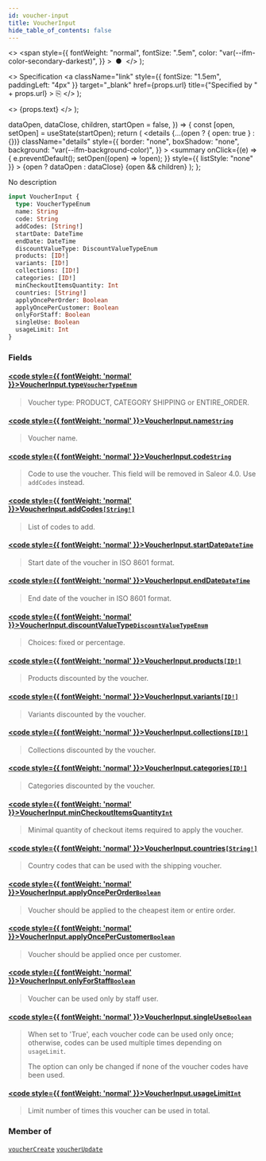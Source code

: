 ```yaml
---
id: voucher-input
title: VoucherInput
hide_table_of_contents: false
---
```


  <>
    <span
      style={{
        fontWeight: "normal",
        fontSize: ".5em",
        color: "var(--ifm-color-secondary-darkest)",
      }}
    >
      &nbsp;●&nbsp;
    </span>
  </>
);

  <>
    Specification
    <a
      className="link"
      style={{ fontSize: "1.5em", paddingLeft: "4px" }}
      target="\_blank"
      href={props.url}
      title={"Specified by " + props.url}
    >
      ⎘
    </a>
  </>
);

  <>
    <span className={props.class}>{props.text}</span>
  </>
);


  dataOpen,
  dataClose,
  children,
  startOpen = false,
}) => {
  const [open, setOpen] = useState(startOpen);
  return (
    <details
      {...(open ? { open: true } : {})}
      className="details"
      style={{
        border: "none",
        boxShadow: "none",
        background: "var(--ifm-background-color)",
      }}
    >
      <summary
        onClick={(e) => {
          e.preventDefault();
          setOpen((open) => !open);
        }}
        style={{ listStyle: "none" }}
      >
        {open ? dataOpen : dataClose}
      </summary>
      {open && children}
    </details>
  );
};

No description

```graphql
input VoucherInput {
  type: VoucherTypeEnum
  name: String
  code: String
  addCodes: [String!]
  startDate: DateTime
  endDate: DateTime
  discountValueType: DiscountValueTypeEnum
  products: [ID!]
  variants: [ID!]
  collections: [ID!]
  categories: [ID!]
  minCheckoutItemsQuantity: Int
  countries: [String!]
  applyOncePerOrder: Boolean
  applyOncePerCustomer: Boolean
  onlyForStaff: Boolean
  singleUse: Boolean
  usageLimit: Int
}
```

### Fields

#### [<code style={{ fontWeight: 'normal' }}>VoucherInput.<b>type</b></code>](#)<Bullet />[`VoucherTypeEnum`](../../../api-reference/discounts/enums/voucher-type-enum) <Badge class="badge badge--secondary" text="enum"/>

> Voucher type: PRODUCT, CATEGORY SHIPPING or ENTIRE_ORDER.

#### [<code style={{ fontWeight: 'normal' }}>VoucherInput.<b>name</b></code>](#)<Bullet />[`String`](../../../api-reference/miscellaneous/scalars/string) <Badge class="badge badge--secondary" text="scalar"/>

> Voucher name.

#### [<code style={{ fontWeight: 'normal' }}>VoucherInput.<b>code</b></code>](#)<Bullet />[`String`](../../../api-reference/miscellaneous/scalars/string) <Badge class="badge badge--secondary" text="scalar"/>

> Code to use the voucher. This field will be removed in Saleor 4.0. Use `addCodes` instead.

#### [<code style={{ fontWeight: 'normal' }}>VoucherInput.<b>addCodes</b></code>](#)<Bullet />[`[String!]`](../../../api-reference/miscellaneous/scalars/string) <Badge class="badge badge--secondary" text="list"/> <Badge class="badge badge--secondary" text="scalar"/>

> List of codes to add.
>
> <Badge text="Added in Saleor 3.18" class="secondary margin-bottom--sm" />
>
> <FeaturePreview />

#### [<code style={{ fontWeight: 'normal' }}>VoucherInput.<b>startDate</b></code>](#)<Bullet />[`DateTime`](../../../api-reference/miscellaneous/scalars/date-time) <Badge class="badge badge--secondary" text="scalar"/>

> Start date of the voucher in ISO 8601 format.

#### [<code style={{ fontWeight: 'normal' }}>VoucherInput.<b>endDate</b></code>](#)<Bullet />[`DateTime`](../../../api-reference/miscellaneous/scalars/date-time) <Badge class="badge badge--secondary" text="scalar"/>

> End date of the voucher in ISO 8601 format.

#### [<code style={{ fontWeight: 'normal' }}>VoucherInput.<b>discountValueType</b></code>](#)<Bullet />[`DiscountValueTypeEnum`](../../../api-reference/discounts/enums/discount-value-type-enum) <Badge class="badge badge--secondary" text="enum"/>

> Choices: fixed or percentage.

#### [<code style={{ fontWeight: 'normal' }}>VoucherInput.<b>products</b></code>](#)<Bullet />[`[ID!]`](../../../api-reference/miscellaneous/scalars/id) <Badge class="badge badge--secondary" text="list"/> <Badge class="badge badge--secondary" text="scalar"/>

> Products discounted by the voucher.

#### [<code style={{ fontWeight: 'normal' }}>VoucherInput.<b>variants</b></code>](#)<Bullet />[`[ID!]`](../../../api-reference/miscellaneous/scalars/id) <Badge class="badge badge--secondary" text="list"/> <Badge class="badge badge--secondary" text="scalar"/>

> Variants discounted by the voucher.
>
> <Badge text="Added in Saleor 3.1" class="secondary margin-bottom--sm" />

#### [<code style={{ fontWeight: 'normal' }}>VoucherInput.<b>collections</b></code>](#)<Bullet />[`[ID!]`](../../../api-reference/miscellaneous/scalars/id) <Badge class="badge badge--secondary" text="list"/> <Badge class="badge badge--secondary" text="scalar"/>

> Collections discounted by the voucher.

#### [<code style={{ fontWeight: 'normal' }}>VoucherInput.<b>categories</b></code>](#)<Bullet />[`[ID!]`](../../../api-reference/miscellaneous/scalars/id) <Badge class="badge badge--secondary" text="list"/> <Badge class="badge badge--secondary" text="scalar"/>

> Categories discounted by the voucher.

#### [<code style={{ fontWeight: 'normal' }}>VoucherInput.<b>minCheckoutItemsQuantity</b></code>](#)<Bullet />[`Int`](../../../api-reference/miscellaneous/scalars/int) <Badge class="badge badge--secondary" text="scalar"/>

> Minimal quantity of checkout items required to apply the voucher.

#### [<code style={{ fontWeight: 'normal' }}>VoucherInput.<b>countries</b></code>](#)<Bullet />[`[String!]`](../../../api-reference/miscellaneous/scalars/string) <Badge class="badge badge--secondary" text="list"/> <Badge class="badge badge--secondary" text="scalar"/>

> Country codes that can be used with the shipping voucher.

#### [<code style={{ fontWeight: 'normal' }}>VoucherInput.<b>applyOncePerOrder</b></code>](#)<Bullet />[`Boolean`](../../../api-reference/miscellaneous/scalars/boolean) <Badge class="badge badge--secondary" text="scalar"/>

> Voucher should be applied to the cheapest item or entire order.

#### [<code style={{ fontWeight: 'normal' }}>VoucherInput.<b>applyOncePerCustomer</b></code>](#)<Bullet />[`Boolean`](../../../api-reference/miscellaneous/scalars/boolean) <Badge class="badge badge--secondary" text="scalar"/>

> Voucher should be applied once per customer.

#### [<code style={{ fontWeight: 'normal' }}>VoucherInput.<b>onlyForStaff</b></code>](#)<Bullet />[`Boolean`](../../../api-reference/miscellaneous/scalars/boolean) <Badge class="badge badge--secondary" text="scalar"/>

> Voucher can be used only by staff user.

#### [<code style={{ fontWeight: 'normal' }}>VoucherInput.<b>singleUse</b></code>](#)<Bullet />[`Boolean`](../../../api-reference/miscellaneous/scalars/boolean) <Badge class="badge badge--secondary" text="scalar"/>

> When set to 'True', each voucher code can be used only once; otherwise, codes can be used multiple times depending on `usageLimit`.
>
> The option can only be changed if none of the voucher codes have been used.
>
> <Badge text="Added in Saleor 3.18" class="secondary margin-bottom--sm" />
>
> <FeaturePreview />

#### [<code style={{ fontWeight: 'normal' }}>VoucherInput.<b>usageLimit</b></code>](#)<Bullet />[`Int`](../../../api-reference/miscellaneous/scalars/int) <Badge class="badge badge--secondary" text="scalar"/>

> Limit number of times this voucher can be used in total.

### Member of

[`voucherCreate`](../../../api-reference/discounts/mutations/voucher-create) <Badge class="badge badge--secondary" text="mutation"/><Bullet />[`voucherUpdate`](../../../api-reference/discounts/mutations/voucher-update) <Badge class="badge badge--secondary" text="mutation"/>

